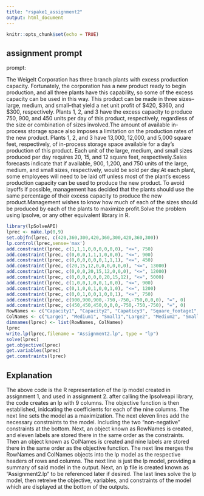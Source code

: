 ---
title: "rspake1_assignment2"
output: html_document
---

```{r setup, include=FALSE}
knitr::opts_chunk$set(echo = TRUE)
```

## assignment prompt

prompt:

The Weigelt Corporation has three branch plants with excess production capacity. Fortunately, the corporation has a new product ready to begin production, and all three plants have this capability, so some of the excess capacity can be used in this way. This product can be made in three sizes--large, medium, and small--that yield a net unit profit of $420, $360, and $300, respectively. Plants 1, 2, and 3 have the excess capacity to produce 750, 900, and 450 units per day of this product, respectively, regardless of the size or combination of sizes involved.The amount of available in-process storage space also imposes a limitation on the production rates of the new product. Plants 1, 2, and 3 have 13,000, 12,000, and 5,000 square feet, respectively, of in-process storage space available for a day's production of this product. Each unit of the large, medium, and small sizes produced per day requires 20, 15, and 12 square feet, respectively.Sales forecasts indicate that if available, 900, 1,200, and 750 units of the large, medium, and small sizes, respectively, would be sold per day.At each plant, some employees will need to be laid off unless most of the plant’s excess production capacity can be used to produce the new product. To avoid layoffs if possible, management has decided that the plants should use the same percentage of their excess capacity to produce the new product.Management wishes to know how much of each of the sizes should be produced by each of the plants to maximize profit.Solve the problem using lpsolve, or any other equivalent library in R.

```{r lpsolve}
library(lpSolveAPI)
lprec <- make.lp(0,9)
set.objfn(lprec, c(420,360,300,420,360,300,420,360,300))
lp.control(lprec,sense='max')
add.constraint(lprec, c(1,1,1,0,0,0,0,0,0), "<=", 750)
add.constraint(lprec, c(0,0,0,1,1,1,0,0,0), "<=", 900)
add.constraint(lprec, c(0,0,0,0,0,0,1,1,1), "<=", 450)
add.constraint(lprec, c(20,15,12,0,0,0,0,0,0), "<=", 13000)
add.constraint(lprec, c(0,0,0,20,15,12,0,0,0), "<=", 12000)
add.constraint(lprec, c(0,0,0,0,0,0,20,15,12), "<=", 5000)
add.constraint(lprec, c(1,0,0,1,0,0,1,0,0), "<=", 900)
add.constraint(lprec, c(0,1,0,0,1,0,0,1,0), "<=", 1200)
add.constraint(lprec, c(0,0,1,0,0,1,0,0,1), "<=", 750)
add.constraint(lprec, c(900,900,900,-750,-750,-750,0,0,0), "=", 0)
add.constraint(lprec, c(450,450,450,0,0,0,-750,-750,-750), "=", 0)
RowNames <- c("Capacity1", "Capacity2", "Capaticy3", "Square_footage1", "Square_footage2", "Square_footage3", "Sales1", "Sales2", "Sales3", "Same_perc_of_Cpacity1", "Same_perc_of_Cpacity2")
ColNames <- c("Large1", "Medium1", "Small1","Large2", "Medium2", "Small2","Large3", "Medium3", "Small3")
dimnames(lprec) <- list(RowNames, ColNames)
lprec
write.lp(lprec,filename = "Assignment2.lp", type = "lp")
solve(lprec)
get.objective(lprec)
get.variables(lprec)
get.constraints(lprec)

```

## Explanation

The above code is the R representation of the lp model created in assignment 1, and used in assignment 2. 
after calling the lpsolveapi library, the code creates an lp with 9 columns.
The objective function is then established, inidcating the coefficients for each of the nine columns.
The next line sets the model as a maximization.
The next eleven lines add the necessary constraints to the model. Including the two "non-negative" constraints at the bottom.
Next, an object known as RowNames is created, and eleven labels are stored there in the same order as the constraints.
Then an object known as ColNames is created and nine labels are stored there in the same order as the objective function.
The next line merges the RowNames and ColNames objects into the lp model as the respective headers of rows and columns.
The next line is just the lp model, providing a summary of said model in the output.
Next, an lp file is created known as "Assignment2.lp" to be referenced later if desired.
The last lines solve the lp model, then retreive the objective, variables, and constraints of the model which are displayed at the bottom of the outputs.

